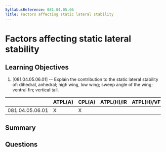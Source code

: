 ```yaml
---
SyllabusReference: 081.04.05.06
Title: Factors affecting static lateral stability
---
```


# Factors affecting static lateral stability

## Learning Objectives

1. [081.04.05.06.01] -- Explain the contribution to the static lateral stability
   of: dihedral, anhedral; high wing, low wing; sweep angle of the wing; ventral
   fin; vertical tail.

|                 | ATPL(A) | CPL(A) | ATPL(H)/IR | ATPL(H)/VFR | CPL(H) | IR  | CBIR(A) |
| --------------- | ------- | ------ | ---------- | ----------- | ------ | --- | ------- |
| 081.04.05.06.01 | X       | X      |            |             |        |     |         |

## Summary

## Questions
